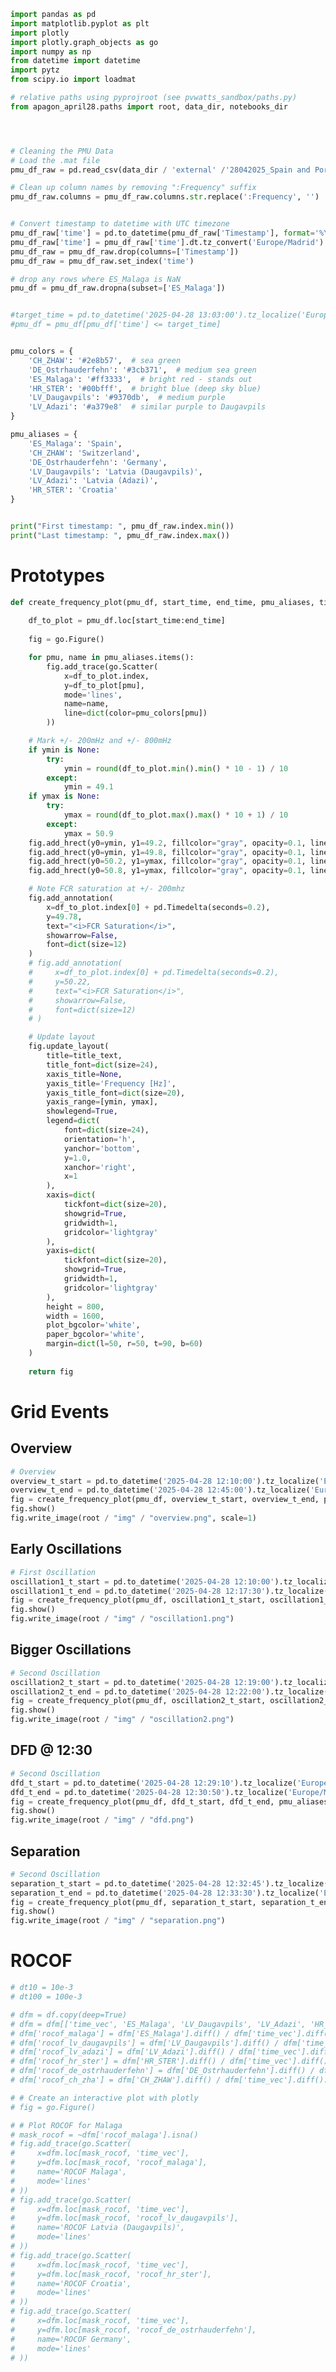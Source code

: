 

```python
import pandas as pd
import matplotlib.pyplot as plt
import plotly
import plotly.graph_objects as go
import numpy as np
from datetime import datetime
import pytz
from scipy.io import loadmat

# relative paths using pyprojroot (see pvwatts_sandbox/paths.py)
from apagon_april28.paths import root, data_dir, notebooks_dir




# Cleaning the PMU Data
# Load the .mat file
pmu_df_raw = pd.read_csv(data_dir / 'external' /'28042025_Spain and Portugal_UTCtime.csv')

# Clean up column names by removing ":Frequency" suffix
pmu_df_raw.columns = pmu_df_raw.columns.str.replace(':Frequency', '')


# Convert timestamp to datetime with UTC timezone
pmu_df_raw['time'] = pd.to_datetime(pmu_df_raw['Timestamp'], format='%Y/%m/%d %H:%M:%S.%f', utc=True)
pmu_df_raw['time'] = pmu_df_raw['time'].dt.tz_convert('Europe/Madrid')
pmu_df_raw = pmu_df_raw.drop(columns=['Timestamp'])
pmu_df_raw = pmu_df_raw.set_index('time')

# drop any rows where ES_Malaga is NaN
pmu_df = pmu_df_raw.dropna(subset=['ES_Malaga'])


#target_time = pd.to_datetime('2025-04-28 13:03:00').tz_localize('Europe/Madrid')
#pmu_df = pmu_df[pmu_df['time'] <= target_time]


pmu_colors = {
    'CH_ZHAW': '#2e8b57',  # sea green
    'DE_Ostrhauderfehn': '#3cb371',  # medium sea green
    'ES_Malaga': '#ff3333',  # bright red - stands out
    'HR_STER': '#00bfff',  # bright blue (deep sky blue)
    'LV_Daugavpils': '#9370db',  # medium purple
    'LV_Adazi': '#a379e8'  # similar purple to Daugavpils
}

pmu_aliases = {
    'ES_Malaga': 'Spain',
    'CH_ZHAW': 'Switzerland',
    'DE_Ostrhauderfehn': 'Germany',
    'LV_Daugavpils': 'Latvia (Daugavpils)',
    'LV_Adazi': 'Latvia (Adazi)',
    'HR_STER': 'Croatia'
}


print("First timestamp: ", pmu_df_raw.index.min())
print("Last timestamp: ", pmu_df_raw.index.max())
```

# Prototypes
```python
def create_frequency_plot(pmu_df, start_time, end_time, pmu_aliases, title_text, ymin=None, ymax=None):
    
    df_to_plot = pmu_df.loc[start_time:end_time]
    
    fig = go.Figure()

    for pmu, name in pmu_aliases.items():
        fig.add_trace(go.Scatter(
            x=df_to_plot.index,
            y=df_to_plot[pmu],
            mode='lines',
            name=name,
            line=dict(color=pmu_colors[pmu])
        ))

    # Mark +/- 200mHz and +/- 800mHz
    if ymin is None:
        try:
            ymin = round(df_to_plot.min().min() * 10 - 1) / 10
        except:
            ymin = 49.1
    if ymax is None:
        try:
            ymax = round(df_to_plot.max().max() * 10 + 1) / 10
        except:
            ymax = 50.9
    fig.add_hrect(y0=ymin, y1=49.2, fillcolor="gray", opacity=0.1, line_width=0)
    fig.add_hrect(y0=ymin, y1=49.8, fillcolor="gray", opacity=0.1, line_width=0)
    fig.add_hrect(y0=50.2, y1=ymax, fillcolor="gray", opacity=0.1, line_width=0)
    fig.add_hrect(y0=50.8, y1=ymax, fillcolor="gray", opacity=0.1, line_width=0)

    # Note FCR saturation at +/- 200mhz
    fig.add_annotation(
        x=df_to_plot.index[0] + pd.Timedelta(seconds=0.2),
        y=49.78,
        text="<i>FCR Saturation</i>",
        showarrow=False,
        font=dict(size=12)
    )
    # fig.add_annotation(
    #     x=df_to_plot.index[0] + pd.Timedelta(seconds=0.2),
    #     y=50.22,
    #     text="<i>FCR Saturation</i>",
    #     showarrow=False,
    #     font=dict(size=12)
    # )

    # Update layout
    fig.update_layout(
        title=title_text,
        title_font=dict(size=24),
        xaxis_title=None,
        yaxis_title='Frequency [Hz]',
        yaxis_title_font=dict(size=20),
        yaxis_range=[ymin, ymax],
        showlegend=True,
        legend=dict(
            font=dict(size=24),
            orientation='h',
            yanchor='bottom',
            y=1.0,
            xanchor='right',
            x=1
        ),
        xaxis=dict(
            tickfont=dict(size=20),
            showgrid=True,
            gridwidth=1,
            gridcolor='lightgray'
        ),
        yaxis=dict(
            tickfont=dict(size=20),
            showgrid=True,
            gridwidth=1,
            gridcolor='lightgray'
        ),
        height = 800,
        width = 1600,
        plot_bgcolor='white',
        paper_bgcolor='white',
        margin=dict(l=50, r=50, t=90, b=60)
    )
    
    return fig


```

# Grid Events

## Overview
```python
# Overview
overview_t_start = pd.to_datetime('2025-04-28 12:10:00').tz_localize('Europe/Madrid')
overview_t_end = pd.to_datetime('2025-04-28 12:45:00').tz_localize('Europe/Madrid')# Show the plot
fig = create_frequency_plot(pmu_df, overview_t_start, overview_t_end, pmu_aliases, "Grid Frequency Measurements Across Europe")
fig.show()
fig.write_image(root / "img" / "overview.png", scale=1)
```

## Early Oscillations
```python
# First Oscillation
oscillation1_t_start = pd.to_datetime('2025-04-28 12:10:00').tz_localize('Europe/Madrid')
oscillation1_t_end = pd.to_datetime('2025-04-28 12:17:30').tz_localize('Europe/Madrid')# Show the plot
fig = create_frequency_plot(pmu_df, oscillation1_t_start, oscillation1_t_end, pmu_aliases, "Early Oscillations")
fig.show()
fig.write_image(root / "img" / "oscillation1.png")
```


## Bigger Oscillations
```python
# Second Oscillation
oscillation2_t_start = pd.to_datetime('2025-04-28 12:19:00').tz_localize('Europe/Madrid')
oscillation2_t_end = pd.to_datetime('2025-04-28 12:22:00').tz_localize('Europe/Madrid')# Show the plot
fig = create_frequency_plot(pmu_df, oscillation2_t_start, oscillation2_t_end, pmu_aliases, "Bigger Oscillations")
fig.show()
fig.write_image(root / "img" / "oscillation2.png")
```


## DFD @ 12:30
```python
# Second Oscillation
dfd_t_start = pd.to_datetime('2025-04-28 12:29:10').tz_localize('Europe/Madrid')
dfd_t_end = pd.to_datetime('2025-04-28 12:30:50').tz_localize('Europe/Madrid')# Show the plot
fig = create_frequency_plot(pmu_df, dfd_t_start, dfd_t_end, pmu_aliases, "DFD @ 12:30")
fig.show()
fig.write_image(root / "img" / "dfd.png")
```


## Separation
```python
# Second Oscillation
separation_t_start = pd.to_datetime('2025-04-28 12:32:45').tz_localize('Europe/Madrid')
separation_t_end = pd.to_datetime('2025-04-28 12:33:30').tz_localize('Europe/Madrid')# Show the plot
fig = create_frequency_plot(pmu_df, separation_t_start, separation_t_end, pmu_aliases, "Separation", ymin=49.75, ymax=50.05)
fig.show()
fig.write_image(root / "img" / "separation.png")
```




# ROCOF
```python

# dt10 = 10e-3
# dt100 = 100e-3

# dfm = df.copy(deep=True)
# dfm = dfm[['time_vec', 'ES_Malaga', 'LV_Daugavpils', 'LV_Adazi', 'HR_STER', 'DE_Ostrhauderfehn', 'CH_ZHAW']].drop(dfm[dfm['ES_Malaga'].isna()].index)
# dfm['rocof_malaga'] = dfm['ES_Malaga'].diff() / dfm['time_vec'].diff().dt.total_seconds()
# dfm['rocof_lv_daugavpils'] = dfm['LV_Daugavpils'].diff() / dfm['time_vec'].diff().dt.total_seconds()
# dfm['rocof_lv_adazi'] = dfm['LV_Adazi'].diff() / dfm['time_vec'].diff().dt.total_seconds()
# dfm['rocof_hr_ster'] = dfm['HR_STER'].diff() / dfm['time_vec'].diff().dt.total_seconds()
# dfm['rocof_de_ostrhauderfehn'] = dfm['DE_Ostrhauderfehn'].diff() / dfm['time_vec'].diff().dt.total_seconds()
# dfm['rocof_ch_zha'] = dfm['CH_ZHAW'].diff() / dfm['time_vec'].diff().dt.total_seconds()

# # Create an interactive plot with plotly
# fig = go.Figure()

# # Plot ROCOF for Malaga
# mask_rocof = ~dfm['rocof_malaga'].isna()
# fig.add_trace(go.Scatter(
#     x=dfm.loc[mask_rocof, 'time_vec'],
#     y=dfm.loc[mask_rocof, 'rocof_malaga'],
#     name='ROCOF Malaga',
#     mode='lines'
# ))
# fig.add_trace(go.Scatter(
#     x=dfm.loc[mask_rocof, 'time_vec'],
#     y=dfm.loc[mask_rocof, 'rocof_lv_daugavpils'],
#     name='ROCOF Latvia (Daugavpils)',
#     mode='lines'
# ))
# fig.add_trace(go.Scatter(
#     x=dfm.loc[mask_rocof, 'time_vec'],
#     y=dfm.loc[mask_rocof, 'rocof_hr_ster'],
#     name='ROCOF Croatia',
#     mode='lines'
# ))
# fig.add_trace(go.Scatter(
#     x=dfm.loc[mask_rocof, 'time_vec'],
#     y=dfm.loc[mask_rocof, 'rocof_de_ostrhauderfehn'],
#     name='ROCOF Germany',
#     mode='lines'
# ))



```